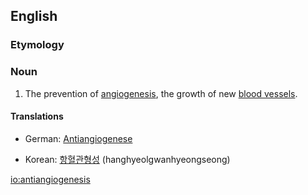 ==English==

===Etymology===

{{prefix|anti|angiogenesis}}

===Noun===
{{en-noun|-}}

# {{medicine}} The prevention of [[angiogenesis]], the growth of new [[blood vessel]]s.

====Translations====
{{trans-top|prevention of angiogenesis}}
* German: [[Antiangiogenese]] {{f}}
{{trans-mid}}
* Korean: [[항혈관형성]] (hanghyeolgwanhyeongseong)
{{trans-bottom}}

[[io:antiangiogenesis]]